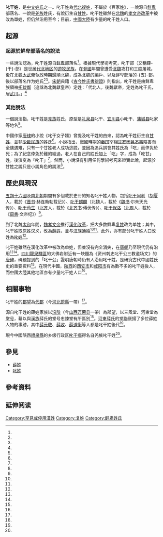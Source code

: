 {{NoteTA|T=zh-hant:叱干姓;zh-hans:叱干姓;|1=zh-hant:叱干;zh-hans:叱干;}}
{{姓氏|姓氏=叱干|拼音=chì gàn|繁体=-{叱干}-|简体=-{叱干}-|郡望=[[代郡|代郡]]}}
'''叱干姓'''，是[[中文姓氏|中文姓氏]]之一。叱干姓為[[代北複姓|代北複姓]]，不屬於《百家姓》，一說源自[[鮮卑|鮮卑]]部落名、一說是[[羌族|羌族]]姓氏，有說衍生自[[甘姓|甘姓]]。叱干姓雖然在[[北魏|北魏]]的[[孝文帝改革|孝文帝改革]]中被改為單姓，但仍然沿用至今；目前，[[中國大陸|中國大陸]]有少量的叱干姓人口。

== 起源 ==
=== 起源於鮮卑部落名的說法 ===
一些說法認為，叱干姓源自[[鲜卑|鲜卑]]部落名<ref name="吐谷浑史"/>。根據現代學術考究，叱干部（又稱薛-{干}-部）是世居[[代北地区|代北地区]]的[[遊牧民族|遊牧民族]]，在[[登國|登國]]年間曾遭受[[北魏|北魏]]攻打和三度屠城，後在北魏[[太武帝|太武帝]]執政時期歸順北魏，成為北魏的編戶、以及鲜卑部落的-{支}-部，後以部落名作为姓氏<ref name="吐谷浑史"/><ref name="洛阳考古"/>。[[宋朝|宋朝]]典籍《[[古今姓氏書辨證|古今姓氏書辨證]]》則指出，叱干姓是由鮮卑族領袖[[拓跋鄰|拓跋鄰]]（追諡為北魏獻皇帝）定姓：「代北人，後魏獻帝，定姓為叱干氏，居[[武川鎮|武川]]。」<ref name="古今姓氏書辨證"/>

=== 其他說法 ===
一個說法指，叱干姓是[[羌族|羌族]]姓氏，原型是[[礼泉县|礼泉县]]叱干、[[宜川县|宜川县]]小叱干、[[蒲城县|蒲城县]]叱家等地名<ref name="中华人民共和国地名词典"/>。

中國作家[[唐棣_(作家)|唐棣]]的小說《叱干女子嬏》曾提及叱干姓的由來，認為叱干姓衍生自[[甘姓|甘姓]]，並非[[中國少数民族|少数民族]]的姓氏<ref name="叱干女子嬏"/>。小說指出，戰國時期的[[秦国|秦国]]宰相[[甘罗|甘罗]]因[[吕不韦|吕不韦]]陷害而全族遇难，只有一个甘姓老人成功逃脱，並因為追兵誤會其姓氏為「吃」而倖免於死；為了紀念倖免於難的經過，老人在自己的姓氏加上「吃」字，成為「吃甘」姓，後演变為「叱干」<ref name="叱干女子嬏"/>。然而，小說沒有引用任何學術考究來證實此說，起源於甘姓之說只是小說角色的說法<ref name="叱干女子嬏"/>。

== 歷史與現況 ==
[[五胡十六國|五胡十六國]]及[[南北朝|南北朝]]期間有多個載於史冊的知名叱干姓人物，包括[[叱干阿利|叱干阿利]]（[[夏_(十六國)|胡夏]]人，載於《[[晋书|晋书]]·赫连勃勃载记》）、[[叱干麒麟|叱干麒麟]]（北魏人，載於《[[魏书|魏书]]·尔朱天光传》）、[[叱干苟生|叱干苟生]]（[[北齐|北齐]]人，載於《[[北齐书|北齐书]]·傅伏传》）、[[叱干保洛|叱干保洛]]（[[北周|北周]]人，載於《[[周書|周書]]·文帝纪》）<ref name="吉林文史出版社"/>。

到了北魏[[太和_(北魏)|太和]]年間，[[魏孝文帝|魏孝文帝]]推行[[孝文帝改革|漢化改革]]，把大多数鮮卑[[复姓|复姓]]改为单姓；其中，叱干姓取原姓汉义，改為[[薛姓|薛姓]]，並与[[汉族|汉族]]通婚<ref name="洛阳考古"/><ref name="中国考古集成"/>。此外，亦有部分叱干姓人口改姓為[[叱姓|叱姓]]<ref name="中国姓氏大全"/>。

叱干姓雖然在漢化改革中被改為单姓，但並沒有完全消失，在[[唐朝|唐朝]]乃至現代仍有沿用<ref name="成都文物"/><ref name="洛阳考古"/>。[[四川|四川]][[龍泉驛區|龍泉驛區]]的大佛岩附近有一块題為《资州刺史叱干公三教道场文》的[[唐碑|唐碑]]，碑題提到的「叱干公」證明唐朝時仍有人沿用叱干姓，是研究古代中國姓氏史的重要资料<ref name="成都文物"/>。在現代中國，[[陕西|陕西]]的[[西安市|西安市]]和[[咸阳市|咸阳市]]有為數不多的叱干姓後人，而[[中國大陸|中國大陸]]其他地區亦有少量叱干姓人口<ref name="洛阳考古"/>。

== 相關事物 ==
叱干姓的[[郡望|郡望]]為[[代郡|代郡]]（今[[河北|河北]][[蔚縣|蔚縣]]一帶）<ref name="洛阳考古"/>。

源自叱干姓的薛姓家族以[[汾陰|汾陰]]（今[[山西|山西]][[万荣县|万荣县]]一帶）為郡望，以三風堂、河東堂為[[堂号|堂号]]，藉以與[[漢族|漢族]]薛氏的堂号忠諫堂有所區別<ref name="洛阳考古"/>。[[河東薛氏|河東薛氏]]的[[堂聯|堂聯]]褒揚了多位薛姓人物的事跡，其中[[薛元敬|薛元敬]]、[[薛收|薛收]]、[[薛道衡|薛道衡]]等人都是叱干姓後代<ref name="洛阳考古"/>。

現今中國陝西[[禮泉縣|禮泉縣]]的乡级行政区[[叱干鄉|叱干鄉]]得名自羌族叱干姓<ref name="中华人民共和国地名词典"/>。

== 參見 ==
* [[薛姓|薛姓]]
* [[叱姓|叱姓]]

== 參考資料 ==
{{reflist|refs=
<ref name="古今姓氏書辨證">{{cite wikisource|title=古今姓氏書辨證|volume=36|wslink=古今姓氏書辯證 (四庫全書本)/卷36|author1=鄧名世|author2=鄧椿年}}</ref>
<ref name="吐谷浑史">{{cite book|author1=周伟洲|title=吐谷浑史|publisher=广西师范大学出版社|year=2006|isbn=9787563360444|pages=147}}</ref>
<ref name="成都文物">{{cite journal|title=成都文物|volume=1–5|pages=60|publisher=成都市文管会办公室|year=1983}}</ref>
<ref name="中华人民共和国地名词典">{{cite book|author1=陆耀富|title=中华人民共和国地名词典: 陕西省|volume=11|publisher=商务印书馆|year=1994|pages=8, 151}}</ref>
<ref name="中国姓氏大全">{{cite book|author1=陈明远|author2=汪宗虎|title=中国姓氏大全|publisher=北京出版社|year=1987|pages=36}}</ref>
<ref name="叱干女子嬏">{{cite journal|author1=唐棣|title=叱干女子嬏|journal=大家|year=2015|issue=3}}</ref>
<ref name="中国考古集成">{{cite book|author1=孙进己|author2=馮永谦|author3=苏天钧|title=中国考古集成: 東北卷|publisher=北京出版社|pages=255}}</ref>
<ref name="吉林文史出版社">{{cite book|author1=陈连庆|title=中国古代少数民族姓氏硏究: 秦汉魏晋南北朝少数民族姓氏硏究|publisher=吉林文史出版社|year=1993|pages=125}}</ref>
<ref name="洛阳考古">{{cite journal|author1=郑卫|author2=郑霞|title=洛阳出土北魏叱干氏后裔墓志人物考证及相关史实钩沉|journal=洛阳考古|year=2015|issue=1}}</ref>
}}

== 延伸阅读 ==
{{Wikisource further reading}}

[[Category:罕見或停用漢姓|Category:罕見或停用漢姓]]
[[Category:复姓|Category:复姓]]
[[Category:鲜卑姓氏|Category:鲜卑姓氏]]